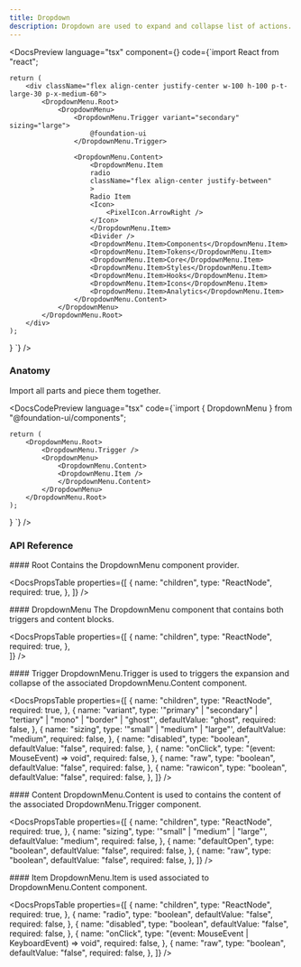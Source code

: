 ```yaml
---
title: Dropdown
description: Dropdown are used to expand and collapse list of actions.
---
```


<DocsSection>

<DocsPreview
  language="tsx"
  component={<DropdownMenuTemplate />}
  code={`import React from "react";

    return (
        <div className="flex align-center justify-center w-100 h-100 p-t-large-30 p-x-medium-60">
            <DropdownMenu.Root>
                <DropdownMenu>
                    <DropdownMenu.Trigger variant="secondary" sizing="large">
                        @foundation-ui
                    </DropdownMenu.Trigger>

                    <DropdownMenu.Content>
                        <DropdownMenu.Item
                        radio
                        className="flex align-center justify-between"
                        >
                        Radio Item
                        <Icon>
                            <PixelIcon.ArrowRight />
                        </Icon>
                        </DropdownMenu.Item>
                        <Divider />
                        <DropdownMenu.Item>Components</DropdownMenu.Item>
                        <DropdownMenu.Item>Tokens</DropdownMenu.Item>
                        <DropdownMenu.Item>Core</DropdownMenu.Item>
                        <DropdownMenu.Item>Styles</DropdownMenu.Item>
                        <DropdownMenu.Item>Hooks</DropdownMenu.Item>
                        <DropdownMenu.Item>Icons</DropdownMenu.Item>
                        <DropdownMenu.Item>Analytics</DropdownMenu.Item>
                    </DropdownMenu.Content>
                </DropdownMenu>
            </DropdownMenu.Root>
        </div>
    );

}
`}
/>

</DocsSection>

<DocsSection>

### Anatomy

<DocsTextBlock className="m-b-medium-60">
  Import all parts and piece them together.
</DocsTextBlock>

<DocsCodePreview
  language="tsx"
  code={`import { DropdownMenu } from "@foundation-ui/components";

    return (
        <DropdownMenu.Root>
            <DropdownMenu.Trigger />
            <DropdownMenu>
                <DropdownMenu.Content>
                <DropdownMenu.Item />
                </DropdownMenu.Content>
            </DropdownMenu>
        </DropdownMenu.Root>
    );
}
`} />

</DocsSection>

### API Reference

<DocsSection className="m-y-large-10">
#### Root

<DocsTextBlock className="m-b-medium-60">
  Contains the DropdownMenu component provider.
</DocsTextBlock>

<DocsPropsTable
  properties={[
    {
      name: "children",
      type: "ReactNode",
      required: true,
    },
  ]}
/>
</DocsSection>

<DocsSection className="m-y-large-10">
#### DropdownMenu

<DocsTextBlock className="m-b-medium-60">
  The DropdownMenu component that contains both triggers and content blocks.
</DocsTextBlock>

<DocsPropsTable
  properties={[
    {
      name: "children",
      type: "ReactNode",
      required: true,
    },    
  ]}
/>
</DocsSection>

<DocsSection className="m-y-large-10">
#### Trigger

<DocsTextBlock className="m-b-medium-60">
  DropdownMenu.Trigger is used to triggers the expansion and collapse of the
  associated DropdownMenu.Content component.
</DocsTextBlock>

<DocsPropsTable
  properties={[
    {
      name: "children",
      type: "ReactNode",
      required: true,
    },
    {
      name: "variant",
      type: '"primary" | "secondary" | "tertiary" | "mono" | "border" | "ghost"',
      defaultValue: "ghost",
      required: false,
    },
    {
      name: "sizing",
      type: '"small" | "medium" | "large"',
      defaultValue: "medium",
      required: false,
    },
    {
      name: "disabled",
      type: "boolean",
      defaultValue: "false",
      required: false,
    },
    {
      name: "onClick",
      type: "(event: MouseEvent<HTMLButtonElement>) => void",
      required: false,
    },
    {
      name: "raw",
      type: "boolean",
      defaultValue: "false",
      required: false,
    },
    {
      name: "rawicon",
      type: "boolean",
      defaultValue: "false",
      required: false,
    },
  ]}
/>
</DocsSection>

<DocsSection className="m-y-large-10">
#### Content

<DocsTextBlock className="m-b-medium-60">
  DropdownMenu.Content is used to contains the content of the associated
  DropdownMenu.Trigger component.
</DocsTextBlock>

<DocsPropsTable
  properties={[
    {
      name: "children",
      type: "ReactNode",
      required: true,
    },
    {
      name: "sizing",
      type: '"small" | "medium" | "large"',
      defaultValue: "medium",
      required: false,
    },
    {
      name: "defaultOpen",
      type: "boolean",
      defaultValue: "false",
      required: false,
    },
    {
      name: "raw",
      type: "boolean",
      defaultValue: "false",
      required: false,
    },
  ]}
/>

</DocsSection>

<DocsSection className="m-y-large-10">
#### Item

<DocsTextBlock className="m-b-medium-60">
  DropdownMenu.Item is used associated to DropdownMenu.Content component.
</DocsTextBlock>

<DocsPropsTable
 properties={[
    {
      name: "children",
      type: "ReactNode",
      required: true,
    },
    {
      name: "radio",
      type: "boolean",
      defaultValue: "false",
      required: false,
    },
    {
      name: "disabled",
      type: "boolean",
      defaultValue: "false",
      required: false,
    },
    {
      name: "onClick",
      type: "(event: MouseEvent<HTMLLIElement> | KeyboardEvent<HTMLLIElement>) => void",
      required: false,
    },
    {
      name: "raw",
      type: "boolean",
      defaultValue: "false",
      required: false,
    },
  ]}
/>
</DocsSection>

<DocsFooter prev="/docs/components/divider" next="/docs/components/field" />
